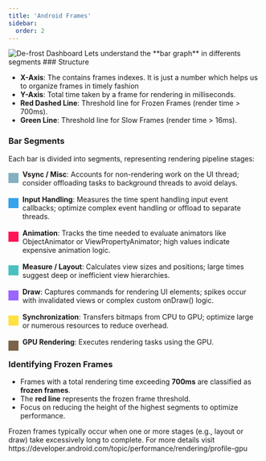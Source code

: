 ```yaml
---
title: 'Android Frames'
sidebar:
  order: 2
---
```



<img src={frames.src} alt="De-frost Dashboard" />
Lets understand the **bar graph** in differents segments
### Structure

- **X-Axis**: The contains frames indexes. It is just a number which helps us to organize frames in timely fashion
- **Y-Axis**: Total time taken by a frame for rendering in milliseconds.
- **Red Dashed Line**: Threshold line for Frozen Frames (render time > 700ms).
- **Green Line**: Threshold line for Slow Frames (render time > 16ms).

### Bar Segments

Each bar is divided into segments, representing rendering pipeline stages:

<div style="display: flex; flex-wrap: wrap; gap: 16px;">
  <div style="display: grid; grid-template-columns: 20px 1fr; grid-gap: 8px;">
    <div style="width: 20px; height: 20px; background-color: #0A638480; position: relative; top: 6px;"></div>
    <span><b>Vsync / Misc</b>: Accounts for non-rendering work on the UI thread; consider offloading tasks to background threads to avoid delays.</span>
  </div>
  <div style="display: grid; grid-template-columns: 20px 1fr; grid-gap: 8px;">
    <div style="width: 20px; height: 20px; background-color: #36A2EB; position:relative; top: 6px;"></div>
    <span><b>Input Handling</b>: Measures the time spent handling input event callbacks; optimize complex event handling or offload to separate threads.</span>
  </div>
  <div style="display: grid; grid-template-columns: 20px 1fr; grid-gap: 8px;">
    <div style="width: 20px; height: 20px; background-color: #FF1456; position:relative; top: 6px;"></div>
    <span><b>Animation</b>: Tracks the time needed to evaluate animators like ObjectAnimator or ViewPropertyAnimator; high values indicate expensive animation logic.</span>
  </div>
  <div style="display: grid; grid-template-columns: 20px 1fr; grid-gap: 8px;">
    <div style="width: 20px; height: 20px; background-color: #4BC0C0; position:relative; top: 6px;"></div>
    <span><b>Measure / Layout</b>: Calculates view sizes and positions; large times suggest deep or inefficient view hierarchies.</span>
  </div>
  <div style="display: grid; grid-template-columns: 20px 1fr; grid-gap: 8px;">
    <div style="width: 20px; height: 20px; background-color: #9966FF; position:relative; top: 6px;"></div>
    <span><b>Draw</b>: Captures commands for rendering UI elements; spikes occur with invalidated views or complex custom onDraw() logic.</span>
  </div>
  <div style="display: grid; grid-template-columns: 20px 1fr; grid-gap: 8px;">
    <div style="width: 20px; height: 20px; background-color: #FFE140;position:relative; top: 6px;"></div>
    <span><b>Synchronization</b>: Transfers bitmaps from CPU to GPU; optimize large or numerous resources to reduce overhead.</span>
  </div>
  <div style="display: grid; grid-template-columns: 20px 1fr; grid-gap: 8px;">
    <div style="width: 20px; height: 20px; background-color: #7A6347; position:relative; top: 6px;"></div>
    <span><b>GPU Rendering</b>: Executes rendering tasks using the GPU.</span>
  </div>
</div>

### Identifying Frozen Frames

- Frames with a total rendering time exceeding **700ms** are classified as **frozen frames**.
- The **red line** represents the frozen frame threshold.
- Focus on reducing the height of the highest segments to optimize performance.

<Aside type="tip">
  Frozen frames typically occur when one or more stages (e.g., layout or draw) take excessively long to complete. For more details visit https://developer.android.com/topic/performance/rendering/profile-gpu
</Aside>